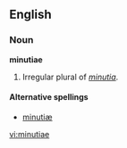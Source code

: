 ==English==

===Noun===
'''minutiae'''
#Irregular plural of ''[[minutia]]''.

====Alternative spellings====
*[[minutiæ]]

[[vi:minutiae]]